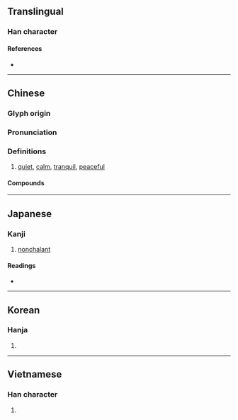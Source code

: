 {{character info/new}}
==Translingual==

===Han character===
{{Han char|rn=61|rad=心|as=06|sn=9|four=92064|canj=PHJR|ids=⿰忄舌}}


====References====
* {{Han ref|kx=0385.140|dkj=10595|dj=0717.040|hdz=42296.050|uh=606C|ud=24684|bh=ABEF|bd=44015}}

----

==Chinese==
{{zh-forms}}

===Glyph origin===
{{Han etym}}

===Pronunciation===
{{zh-pron
|m=tián
|c=tim4,tim5
|h=pfs=tiâm
|mn=ml:tiâm/tw:tiām
|mc=y
|oc=y
|cat=a
}}

===Definitions===
{{zh-hanzi}}

# [[quiet]], [[calm]], [[tranquil]], [[peaceful]]

====Compounds====
{{zh-der|平和恬淡|心曠神恬|恬不為怪|恬不為意|恬不知怪|恬不知恥|恬和|恬愉|恬淡|恬淡寡欲|恬淡無欲|恬淡無為|恬澹|恬然|恬然不恥|恬謐|恬退|恬逸|恬適|恬靜|文恬武嬉|浪恬波靜|浪靜風恬|清恬|蒙恬|蒙恬造筆|風恬日朗|風恬月朗|風恬浪靜}}

----

==Japanese==

===Kanji===
{{ja-kanji|grade=|rs=心06}}

# [[nonchalant]]

====Readings====
* {{ja-readings
|goon=でん<でむ
|kanon=てん<てむ
|kun=やす-い, やすら-く
}}

----

==Korean==

===Hanja===
{{ko-hanja|hangeul=[[념]]>[[염]]|eumhun=|rv=nyeom>yeom|mr=nyŏm>yŏm|y=nyem>yem}}

# {{defn|lang=ko|sort=心06}}

----

==Vietnamese==

===Han character===
{{vi-hantu|[[điềm]], [[đềm]]|rs=心06}}

# {{defn|lang=vi|sort=心06}}